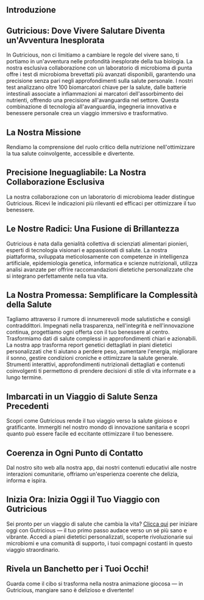 ## Introduzione

## Gutricious: Dove Vivere Salutare Diventa un'Avventura Inesplorata

In Gutricious, non ci limitiamo a cambiare le regole del vivere sano, ti portiamo in un'avventura nelle profondità inesplorate della tua biologia. La nostra esclusiva collaborazione con un laboratorio di microbioma di punta offre i test di microbioma brevettati più avanzati disponibili, garantendo una precisione senza pari negli approfondimenti sulla salute personale. I nostri test analizzano oltre 100 biomarcatori chiave per la salute, dalle batterie intestinali associate a infiammazioni ai marcatori dell'assorbimento dei nutrienti, offrendo una precisione all'avanguardia nel settore. Questa combinazione di tecnologia all'avanguardia, ingegneria innovativa e benessere personale crea un viaggio immersivo e trasformativo.

## La Nostra Missione

Rendiamo la comprensione del ruolo critico della nutrizione nell'ottimizzare la tua salute coinvolgente, accessibile e divertente.

## Precisione Ineguagliabile: La Nostra Collaborazione Esclusiva

La nostra collaborazione con un laboratorio di microbioma leader distingue Gutricious. Ricevi le indicazioni più rilevanti ed efficaci per ottimizzare il tuo benessere.

## Le Nostre Radici: Una Fusione di Brillantezza

Gutricious è nata dalla genialità collettiva di scienziati alimentari pionieri, esperti di tecnologia visionari e appassionati di salute. La nostra piattaforma, sviluppata meticolosamente con competenze in intelligenza artificiale, epidemiologia genetica, informatica e scienze nutrizionali, utilizza analisi avanzate per offrire raccomandazioni dietetiche personalizzate che si integrano perfettamente nella tua vita.

## La Nostra Promessa: Semplificare la Complessità della Salute

Tagliamo attraverso il rumore di innumerevoli mode salutistiche e consigli contraddittori. Impegnati nella trasparenza, nell'integrità e nell'innovazione continua, progettiamo ogni offerta con il tuo benessere al centro. Trasformiamo dati di salute complessi in approfondimenti chiari e azionabili. La nostra app trasforma report genetici dettagliati in piani dietetici personalizzati che ti aiutano a perdere peso, aumentare l'energia, migliorare il sonno, gestire condizioni croniche e ottimizzare la salute generale. Strumenti interattivi, approfondimenti nutrizionali dettagliati e contenuti coinvolgenti ti permettono di prendere decisioni di stile di vita informate e a lungo termine.

## Imbarcati in un Viaggio di Salute Senza Precedenti

Scopri come Gutricious rende il tuo viaggio verso la salute gioioso e gratificante. Immergiti nel nostro mondo di innovazione sanitaria e scopri quanto può essere facile ed eccitante ottimizzare il tuo benessere.

## Coerenza in Ogni Punto di Contatto

Dal nostro sito web alla nostra app, dai nostri contenuti educativi alle nostre interazioni comunitarie, offriamo un'esperienza coerente che delizia, informa e ispira.

## Inizia Ora: Inizia Oggi il Tuo Viaggio con Gutricious

Sei pronto per un viaggio di salute che cambia la vita? [Clicca qui](https://gutricious-home.vercel.app/it#footer) per iniziare oggi con Gutricious — il tuo primo passo audace verso un sé più sano e vibrante. Accedi a piani dietetici personalizzati, scoperte rivoluzionarie sui microbiomi e una comunità di supporto, i tuoi compagni costanti in questo viaggio straordinario.

## Rivela un Banchetto per i Tuoi Occhi!

Guarda come il cibo si trasforma nella nostra animazione giocosa — in Gutricious, mangiare sano è delizioso e divertente!
